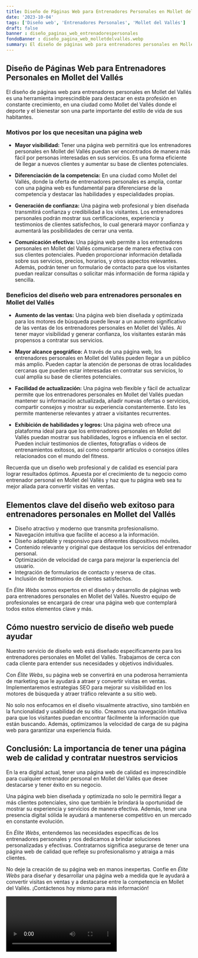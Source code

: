 ```yaml
---
title: Diseño de Páginas Web para Entrenadores Personales en Mollet del Vallés
date: '2023-10-04'
tags: ['Diseño web', 'Entrenadores Personales', 'Mollet del Vallés']
draft: false
banner : diseño_paginas_web_entrenadorespersonales
fondoBanner : diseño_pagina_web_molletdelvallés.webp
summary: El diseño de páginas web para entrenadores personales en Mollet del Vallés es una herramienta imprescindible para destacar en esta profesión en constante crecimiento, en una ciudad como Mollet del Vallés donde el deporte y el bienestar son una parte importante del estilo de vida de sus habitantes.
---
```


## Diseño de Páginas Web para Entrenadores Personales en Mollet del Vallés

El diseño de páginas web para entrenadores personales en Mollet del Vallés es una herramienta imprescindible para destacar en esta profesión en constante crecimiento, en una ciudad como Mollet del Vallés donde el deporte y el bienestar son una parte importante del estilo de vida de sus habitantes.

### Motivos por los que necesitan una página web

- **Mayor visibilidad:** Tener una página web permitirá que los entrenadores personales en Mollet del Vallés puedan ser encontrados de manera más fácil por personas interesadas en sus servicios. Es una forma eficiente de llegar a nuevos clientes y aumentar su base de clientes potenciales. 

- **Diferenciación de la competencia:** En una ciudad como Mollet del Vallés, donde la oferta de entrenadores personales es amplia, contar con una página web es fundamental para diferenciarse de la competencia y destacar las habilidades y especialidades propias.

- **Generación de confianza:** Una página web profesional y bien diseñada transmitirá confianza y credibilidad a los visitantes. Los entrenadores personales podrán mostrar sus certificaciones, experiencia y testimonios de clientes satisfechos, lo cual generará mayor confianza y aumentará las posibilidades de cerrar una venta.

- **Comunicación efectiva:** Una página web permite a los entrenadores personales en Mollet del Vallés comunicarse de manera efectiva con sus clientes potenciales. Pueden proporcionar información detallada sobre sus servicios, precios, horarios, y otros aspectos relevantes. Además, podrán tener un formulario de contacto para que los visitantes puedan realizar consultas o solicitar más información de forma rápida y sencilla.

### Beneficios del diseño web para entrenadores personales en Mollet del Vallés

- **Aumento de las ventas:** Una página web bien diseñada y optimizada para los motores de búsqueda puede llevar a un aumento significativo de las ventas de los entrenadores personales en Mollet del Vallés. Al tener mayor visibilidad y generar confianza, los visitantes estarán más propensos a contratar sus servicios.

- **Mayor alcance geográfico:** A través de una página web, los entrenadores personales en Mollet del Vallés pueden llegar a un público más amplio. Pueden captar la atención de personas de otras localidades cercanas que pueden estar interesadas en contratar sus servicios, lo cual amplía su base de clientes potenciales.

- **Facilidad de actualización:** Una página web flexible y fácil de actualizar permite que los entrenadores personales en Mollet del Vallés puedan mantener su información actualizada, añadir nuevas ofertas o servicios, compartir consejos y mostrar su experiencia constantemente. Esto les permite mantenerse relevantes y atraer a visitantes recurrentes.

- **Exhibición de habilidades y logros:** Una página web ofrece una plataforma ideal para que los entrenadores personales en Mollet del Vallés puedan mostrar sus habilidades, logros e influencia en el sector. Pueden incluir testimonios de clientes, fotografías o videos de entrenamientos exitosos, así como compartir artículos o consejos útiles relacionados con el mundo del fitness.

Recuerda que un diseño web profesional y de calidad es esencial para lograr resultados óptimos. Apuesta por el crecimiento de tu negocio como entrenador personal en Mollet del Vallés y haz que tu página web sea tu mejor aliada para convertir visitas en ventas.

<GifSeo />

<Cta />

## Elementos clave del diseño web exitoso para entrenadores personales en Mollet del Vallés

- Diseño atractivo y moderno que transmita profesionalismo.
- Navegación intuitiva que facilite el acceso a la información.
- Diseño adaptable y responsivo para diferentes dispositivos móviles.
- Contenido relevante y original que destaque los servicios del entrenador personal.
- Optimización de velocidad de carga para mejorar la experiencia del usuario.
- Integración de formularios de contacto y reserva de citas.
- Inclusión de testimonios de clientes satisfechos.

En *Élite Webs* somos expertos en el diseño y desarrollo de páginas web para entrenadores personales en Mollet del Vallés. Nuestro equipo de profesionales se encargará de crear una página web que contemplará todos estos elementos clave y más.

## Cómo nuestro servicio de diseño web puede ayudar

Nuestro servicio de diseño web está diseñado específicamente para los entrenadores personales en Mollet del Vallés. Trabajamos de cerca con cada cliente para entender sus necesidades y objetivos individuales.

Con *Élite Webs*, su página web se convertirá en una poderosa herramienta de marketing que le ayudará a atraer y convertir visitas en ventas. Implementaremos estrategias SEO para mejorar su visibilidad en los motores de búsqueda y atraer tráfico relevante a su sitio web.

No solo nos enfocamos en el diseño visualmente atractivo, sino también en la funcionalidad y usabilidad de su sitio. Creamos una navegación intuitiva para que los visitantes puedan encontrar fácilmente la información que están buscando. Además, optimizamos la velocidad de carga de su página web para garantizar una experiencia fluida.

## Conclusión: La importancia de tener una página web de calidad y contratar nuestros servicios

En la era digital actual, tener una página web de calidad es imprescindible para cualquier entrenador personal en Mollet del Vallés que desee destacarse y tener éxito en su negocio.

Una página web bien diseñada y optimizada no solo le permitirá llegar a más clientes potenciales, sino que también le brindará la oportunidad de mostrar su experiencia y servicios de manera efectiva. Además, tener una presencia digital sólida le ayudará a mantenerse competitivo en un mercado en constante evolución.

En *Élite Webs*, entendemos las necesidades específicas de los entrenadores personales y nos dedicamos a brindar soluciones personalizadas y efectivas. Contratarnos significa asegurarse de tener una página web de calidad que refleje su profesionalismo y atraiga a más clientes.

No deje la creación de su página web en manos inexpertas. Confíe en *Élite Webs* para diseñar y desarrollar una página web a medida que le ayudará a convertir visitas en ventas y a destacarse entre la competencia en Mollet del Vallés. ¡Contáctenos hoy mismo para más información!

<Video />

<CtaBot job='Entrenadores Personales' city='Mollet del Vallés'/>

<Gmaps query='Mollet del Vallés+españa+maps' />